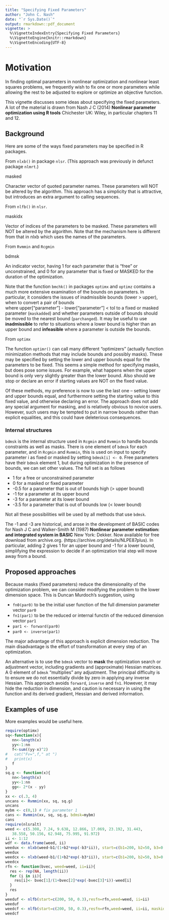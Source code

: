 ```yaml
---
title: "Specifying Fixed Parameters"
author: "John C. Nash"
date: "`r Sys.Date()`"
output: rmarkdown::pdf_document
vignette: >
  %\VignetteIndexEntry{Specifying Fixed Parameters}
  %\VignetteEngine{knitr::rmarkdown}
  %\VignetteEncoding{UTF-8}
---
```



# Motivation

In finding optimal parameters in nonlinear optimization and nonlinear 
least squares problems, we frequently wish to fix one or more parameters
while allowing the rest to be adjusted to explore or optimize an objective 
function. 

This vignette discusses some ideas about specifying the fixed parameters. A 
lot of the material is drawn from Nash J C (2014) **Nonlinear parameter 
optimization using R tools** Chichester UK: Wiley, in particular chapters
11 and 12.


## Background

Here are some of the ways fixed parameters may be specified in R packages.

From `nlxb()` in package `nlsr`. (This approach was previously in defunct package `nlmrt`.)

masked  

Character vector of quoted parameter names. These parameters will NOT be altered by the algorithm.
This approach has a simplicity that is attractive, but introduces an extra argument to calling
sequences.

From `nlfb()` in `nlsr`.

maskidx  

Vector of indices of the parameters to be masked. 
These parameters will NOT be altered by the algorithm. Note that the mechanism here is different 
from that in nlxb which uses the names of the parameters.

From `Rvmmin` and `Rcgmin`

bdmsk  

An indicator vector, having 1 for each parameter that is "free" or unconstrained, and 0 for 
any parameter that is fixed or MASKED for the duration of the optimization.

Note that the function ``bmchk()`` in packages ``optimx`` and ``optimz`` contains a much more
extensive examination of the bounds on parameters. In particular, it considers the issues of 
inadmissible bounds (lower > upper), when to convert a pair of bounds  
where upper["parameter"] - lower["parameter"] < tol to a
fixed or masked parameter (`maskadded`) and whether parameters outside of bounds should be
moved to the nearest bound (`parchanged`). It may be useful to use **inadmissible** to refer
to situations where a lower bound is higher than an upper bound and **infeasible** where
a parameter is outside the bounds.

From `optimx`

The function `optimr()` can call many different "optimizers" (actually 
function minimization methods that may include bounds and possibly masks).
These may be specified by setting the lower and upper bounds equal for 
the parameters to be fixed. This seems a simple method for specifying
masks, but does pose some issues. For example, what happens when the
upper bound is only very slightly greater than the lower bound. Also 
should we stop or declare an error if starting values are NOT on the
fixed value.

Of these methods, my preference is now to use the last one -- setting
lower and upper bounds equal, and furthermore setting the starting
value to this fixed value, and otherwise declaring an error. The approach 
does not add any special argument for masking, and is relatively obvious
to novice users. However, such users may be tempted to put in narrow 
bounds rather than explicit equalities, and this could have deleterious
consequences.

### Internal structures

`bdmsk` is the internal structure used in `Rcgmin` and `Rvmmin` to handle bounds constraints as well as masks.
There is one element of `bdmsk` for each parameter, and in `Rcgmin` and `Rvmmin`, this is used on input to 
specify parameter i as fixed or masked by setting `bdmsk[i] <- 0`. Free parameters have their `bdmsk` element 1,
but during optimization in the presence of bounds, we can set other values. The full set is as follows

* 1 for a free or unconstrained parameter
* 0 for a masked or fixed parameter
* -0.5 for a parameter that is out of bounds high (> upper bound)
* -1 for a parameter at its upper bound
* -3 for a parameter at its lower bound
* -3.5 for a parameter that is out of bounds low (< lower bound)

Not all these possibilities will be used by all methods that use `bdmsk`.

The -1 and -3 are historical, and arose in the development of BASIC 
codes for Nash J C and Walker-Smith M (1987)
**Nonlinear parameter estimation: and integrated system in BASIC** New York: Dekker. 
Now available for free download
from archive.org. (https://archive.org/details/NLPE87plus). 
In particular, adding 2 gives 1 for an upper bound and -1 for a lower bound, 
simplifying the expression to decide if an optimization trial step will move away from a bound.


## Proposed approaches

Because masks (fixed parameters) reduce the dimensionality of the 
optimization problem, we can consider
modifying the problem to the lower dimension space. This is Duncan 
Murdoch's suggestion, using 

*  `fn0(par0)` to be the initial user function of the full dimension parameter vector `par0`
*  `fn1(par1)` to be the reduced or internal functin of the reduced dimension vector `par1`
*  `par1 <- forward(par0)`
*  `par0 <- inverse(par1)`

The major advantage of this approach is explicit dimension reduction. The main disadvantage
is the effort of transformation at every step of an optimization.

An alternative is to use the `bdmsk` vector to **mask** 
the optimization search or adjustment vector, 
including gradients and (approximate) Hessian matrices. A 0 element of `bdmsk` "multiplies" any 
adjustment. The principal difficulty is to ensure we do not essentially divide by zero in applying
any inverse Hessian. This approach avoids `forward`, `inverse` and `fn1`. However, it may hide the
reduction in dimension, and caution is necessary in using the function and its derived gradient,
Hessian and derived information.


## Examples of use

More examples would be useful here. 

```r
require(optimx)
sq<-function(x){
   nn<-length(x)
   yy<-1:nn
   f<-sum((yy-x)^2)
#   cat("Fv=",f," at ")
#   print(x)
   f
}
sq.g <- function(x){
   nn<-length(x)
   yy<-1:nn
   gg<- 2*(x - yy)
}
xx <- c(.3, 4)
uncans <- Rvmmin(xx, sq, sq.g)
uncans
mybm <- c(0,1) # fix parameter 1
cans <- Rvmmin(xx, sq, sq.g, bdmsk=mybm)
cans
require(nlsralt)
weed <- c(5.308, 7.24, 9.638, 12.866, 17.069, 23.192, 31.443,
   38.558, 50.156, 62.948, 75.995, 91.972)
ii <- 1:12
wdf <- data.frame(weed, ii)
weedux <- nlxb(weed~b1/(1+b2*exp(-b3*ii)), start=c(b1=200, b2=50, b3=0.3)) 
weedux
weedcx <- nlxb(weed~b1/(1+b2*exp(-b3*ii)), start=c(b1=200, b2=50, b3=0.3), masked=c("b1")) 
weedcx
rfn <- function(bvec, weed=weed, ii=ii){
  res <- rep(NA, length(ii))
  for (i in ii){
    res[i]<- bvec[1]/(1+bvec[2]*exp(-bvec[3]*i))-weed[i]
  }
  res
}
weeduf <- nlfb(start=c(200, 50, 0.3),resfn=rfn,weed=weed, ii=ii)
weeduf
weedcf <- nlfb(start=c(200, 50, 0.3),resfn=rfn,weed=weed, ii=ii, maskidx=c(1))
weedcf
```
